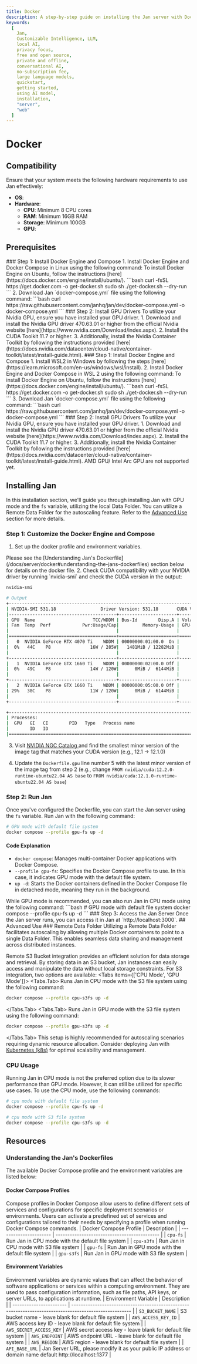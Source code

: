```yaml
---
title: Docker
description: A step-by-step guide on installing the Jan server with Docker.
keywords:
  [
    Jan,
    Customizable Intelligence, LLM,
    local AI,
    privacy focus,
    free and open source,
    private and offline,
    conversational AI,
    no-subscription fee,
    large language models,
    quickstart,
    getting started,
    using AI model,
    installation,
    "server",
    "web"
  ]
---
```



# Docker
## Compatibility
Ensure that your system meets the following hardware requirements to use Jan effectively:

  - **OS**:
  - **Hardware**:
    - **CPU**: Minimum 8 CPU cores
    - **RAM**: Minimum 16GB RAM
    - **Storage**: Minimum 100GB 
    - **GPU**:

## Prerequisites
<Steps>
<Tabs items={['Linux Docker', 'Windows WSL2 Docker']}>
<Tabs.Tab>
### Step 1: Install Docker Engine and Compose
1. Install Docker Engine and Docker Compose in Linux using the following command:
<Callout type="info">
To install Docker Engine on Ubuntu, follow the instructions [here](https://docs.docker.com/engine/install/ubuntu/).
</Callout>
```bash
curl -fsSL https://get.docker.com -o get-docker.sh
sudo sh ./get-docker.sh --dry-run
```
2. Download Jan `docker-compose.yml` file using the following command:
```bash
curl https://raw.githubusercontent.com/janhq/jan/dev/docker-compose.yml -o docker-compose.yml
```
### Step 2: Install GPU Drivers
To utilize your Nvidia GPU, ensure you have installed your GPU driver.
    1. Download and install the Nvidia GPU driver 470.63.01 or higher from the official Nvidia website [here](https://www.nvidia.com/Download/index.aspx).
    2. Install the CUDA Toolkit 11.7 or higher.
    3. Additionally, install the Nvidia Container Toolkit by following the instructions provided [here](https://docs.nvidia.com/datacenter/cloud-native/container-toolkit/latest/install-guide.html).
</Tabs.Tab>
<Tabs.Tab>
### Step 1: Install Docker Engine and Compose
1. Install WSL2 in Windows by following the steps [here](https://learn.microsoft.com/en-us/windows/wsl/install).
2. Install Docker Engine and Docker Compose in WSL 2 using the following command:
<Callout type="info">
To install Docker Engine on Ubuntu, follow the instructions [here](https://docs.docker.com/engine/install/ubuntu/).
</Callout>
```bash
curl -fsSL https://get.docker.com -o get-docker.sh
sudo sh ./get-docker.sh --dry-run
```
3. Download Jan `docker-compose.yml` file using the following command:
```bash
curl https://raw.githubusercontent.com/janhq/jan/dev/docker-compose.yml -o docker-compose.yml
```
### Step 2: Install GPU Drivers
To utilize your Nvidia GPU, ensure you have installed your GPU driver.
    1. Download and install the Nvidia GPU driver 470.63.01 or higher from the official Nvidia website [here](https://www.nvidia.com/Download/index.aspx).
    2. Install the CUDA Toolkit 11.7 or higher.
    3. Additionally, install the Nvidia Container Toolkit by following the instructions provided [here](https://docs.nvidia.com/datacenter/cloud-native/container-toolkit/latest/install-guide.html).
</Tabs.Tab>
</Tabs>
<Callout type="info">
AMD GPU/ Intel Arc GPU are not supported yet.
</Callout>
</Steps>

## Installing Jan
In this installation section, we'll guide you through installing Jan with GPU mode and the `fs` variable, utilizing the local Data Folder.
<Callout type="info">
You can utilize a Remote Data Folder for the autoscaling feature. Refer to the [Advanced Use](/docs/server/docker#advanced-use) section for more details.
</Callout>
<Steps>
### Step 1: Customize the Docker Engine and Compose
1. Set up the docker profile and environment variables.
<Callout type="info">
Please see the [Understanding Jan's Dockerfile](/docs/server/docker#understanding-the-jans-dockerfiles) section below for details on the docker file.
</Callout>
2. Check CUDA compatibility with your NVIDIA driver by running `nvidia-smi` and check the CUDA version in the output:

```bash
nvidia-smi

# Output
+---------------------------------------------------------------------------------------+
| NVIDIA-SMI 531.18                 Driver Version: 531.18       CUDA Version: 12.1     |
|-----------------------------------------+----------------------+----------------------+
| GPU  Name                      TCC/WDDM | Bus-Id        Disp.A | Volatile Uncorr. ECC |
| Fan  Temp  Perf            Pwr:Usage/Cap|         Memory-Usage | GPU-Util  Compute M. |
|                                         |                      |               MIG M. |
|=========================================+======================+======================|
|   0  NVIDIA GeForce RTX 4070 Ti    WDDM | 00000000:01:00.0  On |                  N/A |
|  0%   44C    P8               16W / 285W|   1481MiB / 12282MiB |      2%      Default |
|                                         |                      |                  N/A |
+-----------------------------------------+----------------------+----------------------+
|   1  NVIDIA GeForce GTX 1660 Ti    WDDM | 00000000:02:00.0 Off |                  N/A |
|  0%   49C    P8               14W / 120W|      0MiB /  6144MiB |      0%      Default |
|                                         |                      |                  N/A |
+-----------------------------------------+----------------------+----------------------+
|   2  NVIDIA GeForce GTX 1660 Ti    WDDM | 00000000:05:00.0 Off |                  N/A |
| 29%   38C    P8               11W / 120W|      0MiB /  6144MiB |      0%      Default |
|                                         |                      |                  N/A |
+-----------------------------------------+----------------------+----------------------+

+---------------------------------------------------------------------------------------+
| Processes:                                                                            |
|  GPU   GI   CI        PID   Type   Process name                            GPU Memory |
|        ID   ID                                                             Usage      |
|=======================================================================================|
```

3.  Visit [NVIDIA NGC Catalog ](https://catalog.ngc.nvidia.com/orgs/nvidia/containers/cuda/tags) and find the smallest minor version of the image tag that matches your CUDA version (e.g., 12.1 -> 12.1.0)

4. Update the `Dockerfile.gpu` line number 5 with the latest minor version of the image tag from step 2 (e.g., change `FROM nvidia/cuda:12.2.0-runtime-ubuntu22.04 AS base` to `FROM nvidia/cuda:12.1.0-runtime-ubuntu22.04 AS base`)
### Step 2: Run Jan
Once you've configured the Dockerfile, you can start the Jan server using the `fs` variable. Run Jan with the following command:
```bash
# GPU mode with default file system
docker compose --profile gpu-fs up -d
```
#### Code Explanation
- `docker compose`: Manages multi-container Docker applications with Docker Compose.
- `--profile gpu-fs`: Specifies the Docker Compose profile to use. In this case, it indicates GPU mode with the default file system.
- `up -d`: Starts the Docker containers defined in the Docker Compose file in detached mode, meaning they run in the background.
<Callout type="info">
While GPU mode is recommended, you can also run Jan in CPU mode using the following command:
```bash
# GPU mode with default file system
docker compose --profile cpu-fs up -d
```
</Callout>
### Step 3: Access the Jan Server
Once the Jan server runs, you can access it in Jan at `http://localhost:3000`.
</Steps>
## Advanced Use
### Remote Data Folder
Utilizing a Remote Data Folder facilitates autoscaling by allowing multiple Docker containers to point to a single Data Folder. This enables seamless data sharing and management across distributed instances.

Remote S3 Bucket integration provides an efficient solution for data storage and retrieval. By storing data in an S3 bucket, Jan instances can easily access and manipulate the data without local storage constraints.
For S3 integration, two options are available:
<Tabs items={['CPU Mode', 'GPU Mode']}>
<Tabs.Tab>
Runs Jan in CPU mode with the S3 file system using the following command:
```bash
docker compose --profile cpu-s3fs up -d
```
</Tabs.Tab>
<Tabs.Tab>
Runs Jan in GPU mode with the S3 file system using the following command:
```bash
docker compose --profile gpu-s3fs up -d
```
</Tabs.Tab>
</Tabs>
This setup is highly recommended for autoscaling scenarios requiring dynamic resource allocation.
<Callout type="info">
Consider deploying Jan with [Kubernetes (k8s)](/docs/server/kubernetes) for optimal scalability and management.
</Callout>
### CPU Usage
Running Jan in CPU mode is not the preferred option due to its slower performance than GPU mode. However, it can still be utilized for specific use cases.
To use the CPU mode, use the following commands:
```bash
# cpu mode with default file system
docker compose --profile cpu-fs up -d

# cpu mode with S3 file system
docker compose --profile cpu-s3fs up -d
```
## Resources
### Understanding the Jan's Dockerfiles
The available Docker Compose profile and the environment variables are listed below:
#### Docker Compose Profiles
Compose profiles in Docker Compose allow users to define different sets of services and configurations for specific deployment scenarios or environments. Users can activate a predefined set of services and configurations tailored to their needs by specifying a profile when running Docker Compose commands.
| Docker Compose Profile | Description                                  |
| ---------------------- | -------------------------------------------- |
| `cpu-fs`               | Run Jan in CPU mode with the default file system |
| `cpu-s3fs`             | Run Jan in CPU mode with S3 file system      |
| `gpu-fs`               | Run Jan in GPU mode with the default file system |
| `gpu-s3fs`             | Run Jan in GPU mode with S3 file system      |

#### Environment Variables
Environment variables are dynamic values that can affect the behavior of software applications or services within a computing environment. They are used to pass configuration information, such as file paths, API keys, or server URLs, to applications at runtime.
| Environment Variable    | Description                                                                                             |
| ----------------------- | ------------------------------------------------------------------------------------------------------- |
| `S3_BUCKET_NAME`        | S3 bucket name - leave blank for default file system                                                    |
| `AWS_ACCESS_KEY_ID`     | AWS access key ID - leave blank for default file system                                                 |
| `AWS_SECRET_ACCESS_KEY` | AWS secret access key - leave blank for default file system                                             |
| `AWS_ENDPOINT`          | AWS endpoint URL - leave blank for default file system                                                  |
| `AWS_REGION`            | AWS region - leave blank for default file system                                                        |
| `API_BASE_URL`          | Jan Server URL, please modify it as your public IP address or domain name default http://localhost:1377 |